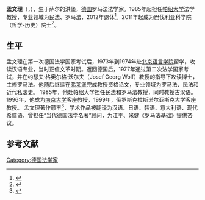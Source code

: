{{Expand language|1=de|time=2020-10-17T01:49:50+00:00}}
'''孟文理'''（{{lang-de|Ulrich Manthe}}，{{bd|1947年}}），生于萨尔的洪堡，[[德国|德国]]罗马法法学家。1985年起担任[[帕绍大学|帕绍大学]]法学教授，专业领域为民法、罗马法，2012年退休<ref>{{cite web |title=帕绍大学退休法学教授名录 |url=https://www.jura.uni-passau.de/fakultaet/lst-und-prof/emeritierte-professoren/ |website=德国帕绍大学法学系 |publisher=德国帕绍大学法学系 |accessdate=2020-10-16 |archive-date=2019-08-07 |archive-url=https://web.archive.org/web/20190807083043/http://www.jura.uni-passau.de/fakultaet/lst-und-prof/emeritierte-professoren/ |dead-url=no }}</ref>。2011年起成为巴伐利亚科学院（哲学-历史）院士<ref>{{cite web |title=巴伐利亚科学院Ulrich Manthe |url=https://www.badw.de/gelehrtengemeinschaft/mitglieder.html?tx_badwdb_badwperson%5Bper_id%5D=1928&tx_badwdb_badwperson%5BpartialType%5D=BADWPersonDetailsPartial&tx_badwdb_badwperson%5BmemberType%5D=&tx_badwdb_badwperson%5Baction%5D=show&tx_badwdb_badwperson%5Bcontroller%5D=BADWPerson |website=巴伐利亚科学院院士名录 |publisher=巴伐利亚科学院 |accessdate=2020-10-17 |archive-date=2020-08-10 |archive-url=https://web.archive.org/web/20200810035046/https://badw.de/gelehrtengemeinschaft/mitglieder.html?tx_badwdb_badwperson%5Bper_id%5D=1928&tx_badwdb_badwperson%5BpartialType%5D=BADWPersonDetailsPartial&tx_badwdb_badwperson%5BmemberType%5D=&tx_badwdb_badwperson%5Baction%5D=show&tx_badwdb_badwperson%5Bcontroller%5D=BADWPerson |dead-url=no }}</ref>。

==生平==
孟文理在第一次德国法学国家考试后，1973年到1974年赴[[北京语言学院|北京语言学院]]留学，攻读汉语专业，当时正值文革时期。返回德国后，1977年通过第二次法学国家考试，并在约瑟夫·格奥尔格·沃尔夫（Josef Georg Wolf）教授的指导下攻读博士，主修罗马法。他随后继续在[[弗莱堡|弗莱堡]]完成教授资格论文，专业领域为罗马法、民法和近代私法史。
1985年，他赴帕绍大学担任民法和罗马法教授，同时教授古汉语。1996年，他成为[[南京大学|南京大学]]客座教授，1999年，俄罗斯克拉斯诺尔亚斯克大学客座教授。
孟文理著作颇丰<ref>{{cite web |title=孟文理学术著作 |url=https://www.jura.uni-passau.de/fileadmin/dokumente/fakultaeten/jura/lehrstuehle/martens/Schriftenverzeichnis_April_2020.pdf |website=帕绍大学法学系 |publisher=帕绍大学法学系}}</ref>，学术作品被翻译为汉语、日语、韩语、意大利语、现代希腊语，曾担任“当代德国法学名著”顾问，为江平、米健《罗马法基础》提供咨议。

==参考文献==
{{reflist}}

[[Category:德国法学家|Category:德国法学家]]